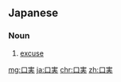 ==Japanese==
{{ja-kanjitab|こう|じつ|yomi=o}}

===Noun===
{{ja-noun|こうじつ}}
# [[excuse]]

[[mg:口実]]
[[ja:口実]]
[[chr:口実]]
[[zh:口実]]